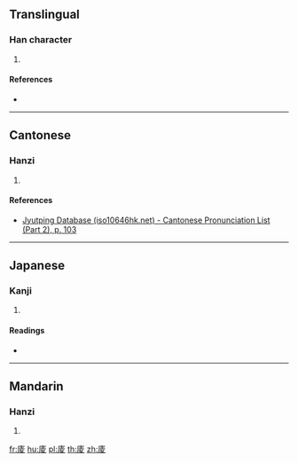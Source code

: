 {{character info/new}}
==Translingual==

===Han character===
{{Han char|rn=53|rad=广|as=08|sn=11|four=00247|canj=IGCE|ids=⿸广夌}}

# {{defn|Han|sort=广08}}

====References====
* {{Han ref|kx=0347.020|dkj=09355|dj=0657.120|hdz=20886.110|uh=5EB1|ud=24241|bh=D547|bd=54599}}

----

==Cantonese==

===Hanzi===
{{yue-hanzi|jyut=[[cing2]]|y=ching2}}

# {{defn|lang=yue|sort=广08}}

====References====
* [http://www.iso10646hk.net/jp/document/download.jsp Jyutping Database (iso10646hk.net) - Cantonese Pronunciation List (Part 2), p. 103]

----

==Japanese==

===Kanji===
{{ja-kanji|grade=|rs=广08}}

# {{defn|lang=ja|sort=广08}}

====Readings====
* {{ja-readings|on=[[ちょう]] (chō), [[りょう]] (ryō)|kun=}}

----

==Mandarin==

===Hanzi===
{{cmn-hanzi|pin=[[chěng]] ([[cheng3]])|wg=ch'eng<sup>3</sup>}}

# {{defn|lang=cmn|sort=广08}}

[[fr:庱]]
[[hu:庱]]
[[pl:庱]]
[[th:庱]]
[[zh:庱]]
